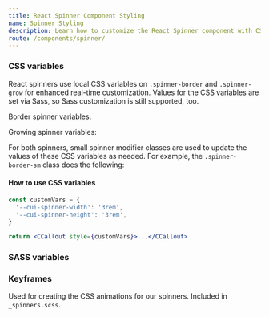 ```yaml
---
title: React Spinner Component Styling
name: Spinner Styling
description: Learn how to customize the React Spinner component with CSS classes, variables, and SASS for flexible styling and seamless integration into your design.
route: /components/spinner/
---
```


### CSS variables

React spinners use local CSS variables on `.spinner-border` and `.spinner-grow` for enhanced real-time customization. Values for the CSS variables are set via Sass, so Sass customization is still supported, too.

Border spinner variables:

<ScssDocs file="_spinners.scss" capture="spinner-border-css-vars" />

Growing spinner variables:

<ScssDocs file="_spinners.scss" capture="spinner-grow-css-vars" />

For both spinners, small spinner modifier classes are used to update the values of these CSS variables as needed. For example, the `.spinner-border-sm` class does the following:

<ScssDocs file="_spinners.scss" capture="spinner-border-sm-css-vars" />

#### How to use CSS variables

```jsx
const customVars = {
  '--cui-spinner-width': '3rem',
  '--cui-spinner-height': '3rem',
}

return <CCallout style={customVars}>...</CCallout>
```

### SASS variables

<ScssDocs file="_variables.scss" capture="spinner-variables" />

### Keyframes

Used for creating the CSS animations for our spinners. Included in `_spinners.scss`.

<ScssDocs file="_spinners.scss" capture="spinner-border-keyframes" />

<ScssDocs file="_spinners.scss" capture="spinner-grow-keyframes" />

